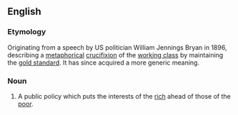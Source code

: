 ==English==
{{wikipedia|Cross of Gold speech}}

===Etymology===
Originating from a speech by US politician William Jennings Bryan in 1896, describing a [[metaphor]]ical [[crucifixion]] of the [[working class]] by maintaining the [[gold standard]]. It has since acquired a more generic meaning.

===Noun===
{{en-noun|crosses of gold}}

# A public policy which puts the interests of the [[rich]] ahead of those of the [[poor]].